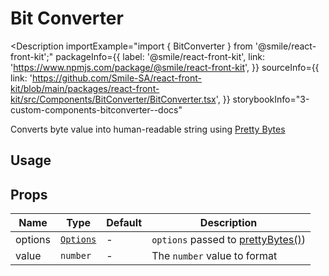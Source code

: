 # Bit Converter

<Description
  importExample="import { BitConverter } from '@smile/react-front-kit';"
  packageInfo={{
    label: '@smile/react-front-kit',
    link: 'https://www.npmjs.com/package/@smile/react-front-kit',
  }}
  sourceInfo={{
    link: 'https://github.com/Smile-SA/react-front-kit/blob/main/packages/react-front-kit/src/Components/BitConverter/BitConverter.tsx',
  }}
  storybookInfo="3-custom-components-bitconverter--docs"
>
  Converts byte value into human-readable string using [Pretty
  Bytes](https://github.com/sindresorhus/pretty-bytes)
</Description>

## Usage

<StorybookEmbed storyId="3-custom-components-bitconverter--docs" height="580" />

## Props

| Name              | Type                                                                           | Default | Description                                                                        |
| ----------------- | ------------------------------------------------------------------------------ | ------- | ---------------------------------------------------------------------------------- |
| options           | [`Options`](https://github.com/sindresorhus/pretty-bytes/blob/main/index.d.ts) | -       | `options` passed to [prettyBytes()](https://github.com/sindresorhus/pretty-bytes)) |
| value <Required/> | `number`                                                                       | -       | The `number` value to format                                                       |
